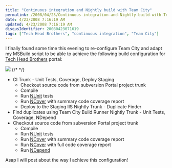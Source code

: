 ```yaml
---
title: "Continuous integration and Nightly build with Team City"
permalink: /2008/04/23/Continuous-integration-and-Nightly-build-with-Team-City/
date: 4/23/2008 7:16:19 AM
updated: 4/23/2008 7:16:19 AM
disqusIdentifier: 20080423071619
tags: ["Tech Head Brothers", "continuous integration", "Team City"]
---
```

I finally found some time this evening to re-configure Team City and adapt my MSBuild script to be able to achieve the following build configuration for [Tech Head Brothers](http://www.techheadbrothers.com/) portal:

![](http://farm3.static.flickr.com/2006/2434398929_d8bb394867_o.jpg) 
{/* <!-- more --> */}

* CI Trunk - Unit Tests, Coverage, Deploy Staging
  * Checkout source code from subversion Portal project trunk
  *   Compile
  *   Run [NUnit](http://nunit.com/index.php) tests
  *   Run [NCover](http://www.ncover.com/) with summary code coverage report
  *   Deploy to the Staging IIS    Nightly Trunk - Duplicate Finder
* Find duplicates using Team City Build Runner    Nightly Trunk - Unit Tests, Coverage, NDepend
* Checkout source code from subversion Portal project trunk
  *   Compile
  *   Run [NUnit](http://nunit.com/index.php) tests
  *   Run [NCover](http://www.ncover.com/) with summary code coverage report
  *   Run [NCover](http://www.ncover.com/) with full code coverage report
  *   Run [NDepend](http://www.ndepend.com/)   

Asap I will post about the way I achieve this configuration!
